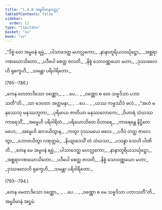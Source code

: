```yaml
---
title: "1.4.8 အမ္ဗဝိမာနဝတ္ထု"
tableOfContents: false
sidebar:
  order: 11
type: "tipitaka"
basket: "su"
book: "vv"
---
```



<DynamicBreadcrumb />

<Division number="783" book="vv">

<Paragraph number="621" type="verses" book="vv">
_“ဒိဗ္ဗံ တေ အမ္ဗဝနံ ရမ္မံ,_  
_ပါသာဒေတ္ထ မဟလ္လကော;_  
_နာနာတူရိယသင်္ဃုဋ္ဌော,_  
_အစ္ဆရာဂဏဃောသိတော._  

</Paragraph>

</Division>
<Division number="784" book="vv">

<Paragraph number="622" type="verses" book="vv">
_ပဒီပေါ စေတ္ထ ဇလတိ,_  
_နိစ္စံ သောဝဏ္ဏယော မဟာ;_  
_ဒုဿဖလေဟိ ရုက္ခေဟိ,_  
_သမန္တာ ပရိဝါရိတော._  


(785--786.)
</Paragraph>

<Paragraph number="623" type="verses" book="vv">
_ကေန တေတာဒိသော ဝဏ္ဏော,_  
_ …ပေ… _  
_ဝဏ္ဏော စ တေ သဗ္ဗဒိသာ ပဘာသတီ”တိ._  

</Paragraph>

</Division>
<Division number="787" book="vv">

<Paragraph number="624" type="verses" book="vv">
_သာ ဒေဝတာ အတ္တမနာ,_  
_ …ပေ… _  
_ယဿ ကမ္မဿိဒံ ဖလံ._  

</Paragraph>

</Division>
<Division number="788" book="vv">

<Paragraph number="625" type="verses" book="vv">
_“အဟံ မနုဿေသု မနုဿဘူတာ,_  
_ပုရိမာယ ဇာတိယာ မနုဿလောကေ;_  
_ဝိဟာရံ သံဃဿ ကာရေသိံ,_  
_အမ္ဗေဟိ ပရိဝါရိတံ._  

</Paragraph>

</Division>
<Division number="789" book="vv">

<Paragraph number="626" type="verses" book="vv">
_ပရိယောသိတေ ဝိဟာရေ,_  
_ကာရေန္တေ နိဋ္ဌိတေ မဟေ;_  
_အမ္ဗေဟိ ဆာဒယိတွာန,_  
_ကတွာ ဒုဿမယေ ဖလေ._  

</Paragraph>

</Division>
<Division number="790" book="vv">

<Paragraph number="627" type="verses" book="vv">
_ပဒီပံ တတ္ထ ဇာလေတွာ,_  
_ဘောဇယိတွာ ဂဏုတ္တမံ;_  
_နိယျာဒေသိံ တံ သံဃဿ,_  
_ပသန္နာ သေဟိ ပါဏိဘိ._  

</Paragraph>

</Division>
<Division number="791" book="vv">

<Paragraph number="628" type="verses" book="vv">
_တေန မေ အမ္ဗဝနံ ရမ္မံ,_  
_ပါသာဒေတ္ထ မဟလ္လကော;_  
_နာနာတူရိယသင်္ဃုဋ္ဌော,_  
_အစ္ဆရာဂဏဃောသိတော._  

</Paragraph>

</Division>
<Division number="792" book="vv">

<Paragraph number="629" type="verses" book="vv">
_ပဒီပေါ စေတ္ထ ဇလတိ,_  
_နိစ္စံ သောဝဏ္ဏယော မဟာ;_  
_ဒုဿဖလေဟိ ရုက္ခေဟိ,_  
_သမန္တာ ပရိဝါရိတော._  


(793--794.)
</Paragraph>

<Paragraph number="630" type="verses" book="vv">
_တေန မေတာဒိသော ဝဏ္ဏော,_  
_ …ပေ… _  
_ဝဏ္ဏော စ မေ သဗ္ဗဒိသာ ပဘာသတီ”တိ._  


</Paragraph>
</Division>

<Paragraph number="631" type="center" book="vv">
အမ္ဗဝိမာနံ အဋ္ဌမံ.
</Paragraph>